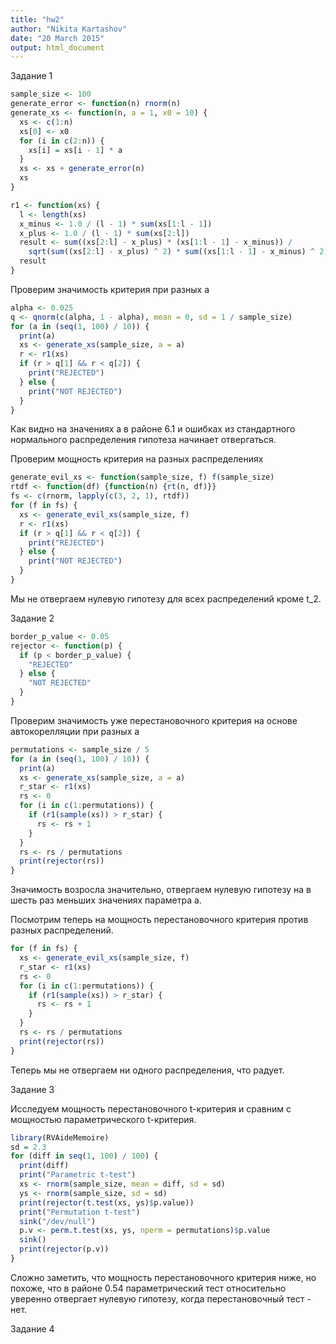 ```yaml
---
title: "hw2"
author: "Nikita Kartashov"
date: "20 March 2015"
output: html_document
---
```


Задание 1

```r
sample_size <- 100
generate_error <- function(n) rnorm(n)
generate_xs <- function(n, a = 1, x0 = 10) {
  xs <- c(1:n)
  xs[0] <- x0
  for (i in c(2:n)) {
    xs[i] = xs[i - 1] * a
  }
  xs <- xs + generate_error(n)
  xs
}

r1 <- function(xs) {
  l <- length(xs)
  x_minus <- 1.0 / (l - 1) * sum(xs[1:l - 1])
  x_plus <- 1.0 / (l - 1) * sum(xs[2:l])
  result <- sum((xs[2:l] - x_plus) * (xs[1:l - 1] - x_minus)) / 
    sqrt(sum((xs[2:l] - x_plus) ^ 2) * sum((xs[1:l - 1] - x_minus) ^ 2))
  result
}
```

Проверим значимость критерия при разных a

```r
alpha <- 0.025
q <- qnorm(c(alpha, 1 - alpha), mean = 0, sd = 1 / sample_size)
for (a in (seq(1, 100) / 10)) {
  print(a)
  xs <- generate_xs(sample_size, a = a)
  r <- r1(xs)
  if (r > q[1] && r < q[2]) {
    print("REJECTED")
  } else {
    print("NOT REJECTED")
  }
}
```

Как видно на значениях a в районе 6.1 и ошибках из стандартного нормального распределения гипотеза начинает отвергаться.

Проверим мощность критерия на разных распределениях

```r
generate_evil_xs <- function(sample_size, f) f(sample_size)
rtdf <- function(df) {function(n) {rt(n, df)}}
fs <- c(rnorm, lapply(c(3, 2, 1), rtdf))
for (f in fs) {
  xs <- generate_evil_xs(sample_size, f)
  r <- r1(xs)
  if (r > q[1] && r < q[2]) {
    print("REJECTED")
  } else {
    print("NOT REJECTED")
  }
}
```

Мы не отвергаем нулевую гипотезу для всех распределений кроме t_2.

Задание 2

```r
border_p_value <- 0.05
rejector <- function(p) {
  if (p < border_p_value) {
    "REJECTED"
  } else {
    "NOT REJECTED"
  }
}
```

Проверим значимость уже перестановочного критерия на основе автокорелляции при разных a

```r
permutations <- sample_size / 5
for (a in (seq(1, 100) / 10)) {
  print(a)
  xs <- generate_xs(sample_size, a = a)
  r_star <- r1(xs)
  rs <- 0
  for (i in c(1:permutations)) {
    if (r1(sample(xs)) > r_star) {
      rs <- rs + 1
    }
  }
  rs <- rs / permutations
  print(rejector(rs))
}
```

Значимость возросла значительно, отвергаем нулевую гипотезу на в шесть раз меньших значениях параметра a.

Посмотрим теперь на мощность перестановочного критерия против разных распределений.

```r
for (f in fs) {
  xs <- generate_evil_xs(sample_size, f)
  r_star <- r1(xs)
  rs <- 0
  for (i in c(1:permutations)) {
    if (r1(sample(xs)) > r_star) {
      rs <- rs + 1
    }
  }
  rs <- rs / permutations
  print(rejector(rs))
}
```
Теперь мы не отвергаем ни одного распределения, что радует.

Задание 3

Исследуем мощность перестановочного t-критерия и сравним с мощностью параметрического t-критерия.

```r
library(RVAideMemoire)
sd = 2.3
for (diff in seq(1, 100) / 100) {
  print(diff)
  print("Parametric t-test")
  xs <- rnorm(sample_size, mean = diff, sd = sd)
  ys <- rnorm(sample_size, sd = sd)
  print(rejector(t.test(xs, ys)$p.value))
  print("Permutation t-test")
  sink("/dev/null")
  p.v <- perm.t.test(xs, ys, nperm = permutations)$p.value
  sink()
  print(rejector(p.v))
}
```

Сложно заметить, что мощность перестановочного критерия ниже, но похоже, что в районе 0.54 параметрический тест относительно уверенно отвергает нулевую гипотезу, когда перестановочный тест - нет.

Задание 4

```r

```